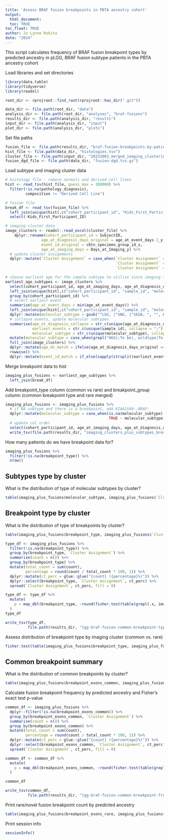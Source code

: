 ```yaml
---
title: 'Assess BRAF fusion breakpoints in PBTA ancestry cohort'
output: 
  html_document:
  toc: TRUE
toc_float: TRUE
author: Jo Lynne Rokita
date: "2024"
---
```


This script calculates frequency of BRAF fusion breakpoint types by predicted ancestry in pLGG, BRAF fusion subtype patients in the PBTA ancestry cohort 
  
Load libraries and set directories
  
```r
library(data.table)
library(tidyverse)
library(readxl)

root_dir <- rprojroot::find_root(rprojroot::has_dir(".git"))

data_dir <- file.path(root_dir, "data")
analysis_dir <- file.path(root_dir, "analyses", "braf-fusions")
results_dir <- file.path(analysis_dir, "results")
input_dir <- file.path(analysis_dir, "input")
plot_dir <- file.path(analysis_dir, "plots")

```

Set file paths

```r
fusion_file <- file.path(results_dir, "braf-fusion-breakpoints-by-patient.tsv")
hist_file <- file.path(data_dir, "histologies.tsv")
cluster_file <- file.path(input_dir, "20231003_merged_imaging_clustering_risk_stratification.xlsx")
fusion_dgd_file <- file.path(data_dir, "fusion-dgd.tsv.gz")
```

Load subtype and imaging cluster data

```r
# histology file - remove normals and derived cell lines
hist <- read_tsv(hist_file, guess_max = 100000) %>%
  filter(!is.na(pathology_diagnosis),
         composition != "Derived Cell Line")

# fusion file
break_df <- read_tsv(fusion_file) %>%
  left_join(unique(hist[,c("cohort_participant_id", "Kids_First_Participant_ID")])) %>%
  select(-Kids_First_Participant_ID)

# imaging cluster data
image_clusters <- readxl::read_excel(cluster_file) %>%
    dplyr::rename(cohort_participant_id = SubjectID,
                age_at_diagnosis_days_original = age_at_event_days.1_y,
                event_id_original = cbtn_specimen_group_id_x,
                age_at_imaging_days = Days_at_Imaging_y) %>%
  # update cluster assignments
  dplyr::mutate(`Cluster Assignment` = case_when(`Cluster Assignment` == 0 ~ 1,
                                                 `Cluster Assignment` == 1 ~ 2,
                                                 `Cluster Assignment` == 2 ~ 3))

# choose earliest age for the sample subtype to utilize since imaging is taken closes to diagnosis
earliest_age_subtypes <- image_clusters %>%
  select(cohort_participant_id, age_at_imaging_days, age_at_diagnosis_days_original, event_id_original) %>%
  left_join(unique(hist[,c("cohort_participant_id", "sample_id", "molecular_subtype", "age_at_diagnosis_days", "age_at_event_days")]), by = c("cohort_participant_id")) %>%
  group_by(cohort_participant_id) %>%
  # select earliest event
  summarise(age_at_event_days = min(age_at_event_days)) %>%
  left_join(unique(hist[,c("cohort_participant_id", "sample_id", "molecular_subtype", "age_at_diagnosis_days", "age_at_event_days")]), by = c("cohort_participant_id", "age_at_event_days")) %>%
  dplyr::mutate(molecular_subtype = gsub("^LGG, |^GNG, |^SEGA, ", "", molecular_subtype)) %>%  group_by(cohort_participant_id) %>%
  # collapse events, update molecular subtypes
  summarise(age_at_diagnosis_collapse = str_c(unique(age_at_diagnosis_days), collapse = ";"),
            earliest_events = str_c(unique(sample_id), collapse = ";"),
            molecular_subtype = str_c(unique(molecular_subtype), collapse = ";")) %>%
  mutate(molecular_subtype = case_when(grepl("HGG|;To be|, wildtype|To be classified;|wildtype;", molecular_subtype) ~ gsub(";To be classified|; wildtype|To be classified;|wildtype; |HGG, To be classified;", "", molecular_subtype), TRUE ~ molecular_subtype)) %>%
  full_join(image_clusters) %>%
  dplyr::mutate(age_dx_match = ifelse(age_at_diagnosis_days_original == age_at_diagnosis_collapse, "yes", "no")) %>%
  rowwise() %>%
  dplyr::mutate(event_id_match = if_else(sapply(strsplit(earliest_events, ";"), function(x) event_id_original %in% x), "yes", "no"))
```

Merge breakpoint data to hist

```r
imaging_plus_fusions <- earliest_age_subtypes %>%
  left_join(break_df)
```

Add breakpoint_type column (common vs rare) and breakpoint_group column (common breakpoint type and rare merged)

```r
imaging_plus_fusions <- imaging_plus_fusions %>%
  # if NA subtype and there is a breakpoint, add KIAA1549--BRAF:
  dplyr::mutate(molecular_subtype = case_when(is.na(molecular_subtype) & !is.na(breakpoint_type) ~ "KIAA1549-BRAF",
                                              TRUE ~ molecular_subtype)) %>%
  # update col order
  select(cohort_participant_id, age_at_imaging_days, age_at_diagnosis_days_original, age_at_diagnosis_collapse, age_dx_match, event_id_original, earliest_events, event_id_match, Cohort, `Distance to 0`, `Distance to 1`, `Distance to 2`, `Cluster Assignment`, molecular_subtype, starts_with("breakpoint")) %>%
  write_tsv(file.path(results_dir, "imaging_clusters_plus_subtypes_breakpoints.tsv"))
```


How many patients do we have breakpoint data for? 

```r
imaging_plus_fusions %>%
  filter(!is.na(breakpoint_type)) %>%
  nrow()
```

## Subtypes type by cluster

What is the distribution of type of molecular subtypes by cluster? 

```r
table(imaging_plus_fusions$molecular_subtype, imaging_plus_fusions$`Cluster Assignment`)
```


## Breakpoint type by cluster

What is the distribution of type of breakpoints by cluster? 

```r
table(imaging_plus_fusions$breakpoint_type, imaging_plus_fusions$`Cluster Assignment`)
```

```r
type_df <- imaging_plus_fusions %>%
  filter(!is.na(breakpoint_type)) %>%
  group_by(breakpoint_type, `Cluster Assignment`) %>%
  summarise(count = n()) %>%
  group_by(breakpoint_type) %>%
  mutate(total_count = sum(count),
         percentage = round(count / total_count * 100, 1)) %>%
  dplyr::mutate(ct_perc = glue::glue("{count} ({percentage}%)")) %>%
  dplyr::select(breakpoint_type, `Cluster Assignment`, ct_perc) %>%
  spread(`Cluster Assignment`, ct_perc, fill = 0)

type_df <- type_df %>%
  mutate(
    p = map_dbl(breakpoint_type, ~round(fisher.test(table(grepl(.x, imaging_plus_fusions$breakpoint_type), imaging_plus_fusions$`Cluster Assignment`))$p.value, 10))
  )
type_df

write_tsv(type_df, 
          file.path(results_dir, "lgg-braf-fusion-common-breakpoint-type-image-clusters.tsv"))

```


Assess distribution of breakpoint type by imaging cluster (common vs. rare)

```r
fisher.test(table(imaging_plus_fusions$breakpoint_type, imaging_plus_fusions$`Cluster Assignment`))
```

## Common breakpoint summary

What is the distribution of common breakpoints by cluster? 

```r
table(imaging_plus_fusions$breakpoint_exons_common, imaging_plus_fusions$`Cluster Assignment`)
```

Calculate fusion breakpoint frequency by predicted ancestry and Fisher's exact test p-value 

```r
common_df <- imaging_plus_fusions %>%
  dplyr::filter(!is.na(breakpoint_exons_common)) %>%
  group_by(breakpoint_exons_common, `Cluster Assignment`) %>%
  summarise(count = n()) %>%
  group_by(breakpoint_exons_common) %>%
  mutate(total_count = sum(count),
         percentage = round(count / total_count * 100, 1)) %>%
  dplyr::mutate(ct_perc = glue::glue("{count} ({percentage}%)")) %>%
  dplyr::select(breakpoint_exons_common, `Cluster Assignment`, ct_perc) %>%
  spread(`Cluster Assignment`, ct_perc, fill = 0)

common_df <- common_df %>%
  mutate(
    p = map_dbl(breakpoint_exons_common, ~round(fisher.test(table(grepl(.x, imaging_plus_fusions$breakpoint_exons_common), imaging_plus_fusions$`Cluster Assignment`))$p.value, 10))
  )

common_df

write_tsv(common_df, 
          file.path(results_dir, "lgg-braf-fusion-common-breakpoint-freq-image-clusters.tsv"))

```

Print rare/novel fusion breakpoint count by predicted ancestry

```r
table(imaging_plus_fusions$breakpoint_exons_rare, imaging_plus_fusions$`Cluster Assignment`)

```

Print session info

```r
sessionInfo()

```